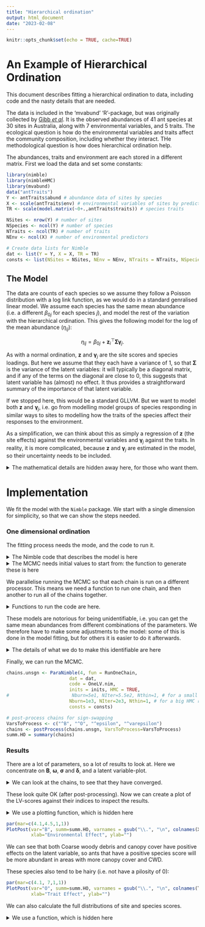 ```yaml
---
title: "Hierarchical ordination"
output: html_document
date: "2023-02-08"
---
```


```r
knitr::opts_chunk$set(echo = TRUE, cache=TRUE)
```

# An Example of Hierarchical Ordination

This document describes fitting a hierarchical ordination to data, including code and the nasty details that are needed.

The data is included in the 'mvabund' 'R'-package, but was originally collected by [Gibb *et al*](https://link.springer.com/article/10.1007/s00442-014-3101-9). It is the observed abundances of 41 ant species at 30 sites in Australia, along with 7 environmental variables, and 5 traits. The ecological question is how do the environmental variables and traits affect the community composition, including whether they interact. THe methodological question is how does hierarchical ordination help.

The abundances, traits and environment are each stored in a different matrix. First we load the data and set some constants:

```r
library(nimble)
library(nimbleHMC)
library(mvabund)
data("antTraits")
Y <- antTraits$abund # abundance data of sites by species
X <- scale(antTraits$env) # environmental variables of sites by predictors
TR <- scale(model.matrix(~0+.,antTraits$traits)) # species traits

NSites <- nrow(Y) # number of sites
NSpecies <- ncol(Y) # number of species
NTraits <- ncol(TR) # number of traits
NEnv <- ncol(X) # number of environmental predictors

# Create data lists for Nimble
dat <- list(Y = Y, X = X, TR = TR)
consts <- list(NSites = NSites, NEnv = NEnv, NTraits = NTraits, NSpecies = NSpecies)

```


## The Model

The data are counts of each species so we assume they follow a Poisson distribution with a log link function, as we would do in a standard genralised linear model. We assume each species has the same mean abundance (i.e. a different $\beta_{0j}$ for each species $j$), and model the rest of the variation with the hierarchical ordination. This gives the following model for the log of the mean abundance ($\eta_{ij}$):

$$
\eta_{ij} = \beta_{0j} + \boldsymbol{z}_i^\top \boldsymbol{\Sigma} \boldsymbol{\gamma}_j.
$$

As with a normal ordination, $\boldsymbol{z}$ and $\boldsymbol{\gamma}_j$ are the site scores and species loadings. But here we assume that they each have a variance of 1, so that $\boldsymbol{\Sigma}$ is the variance of the latent variables: it will typically be a diagonal matrix, and if any of the terms on the diagonal are close to 0, this suggests that latent variable has (almost) no effect. It thus provides a straightforward summary of the importance of that latent variable.

If we stopped here, this would be a standard GLLVM. But we want to model both $\boldsymbol{z}$ and $\boldsymbol{\gamma}_j$, i.e. go from modelling model groups of species responding in similar ways to sites to modelling how the traits of the species affect their responses to the environment.

As a simplification, we can think about this as simply a regression of $\boldsymbol{z}$ (the site effects) against the environmental variables and $\boldsymbol{\gamma}_j$ against the traits. In reality, it is more complicated, because $\boldsymbol{z}$ and $\boldsymbol{\gamma}_j$ are estimated in the model, so their uncertainty needs to be included.

<details><summary>The mathematical details are hidden away here, for those who want them.</summary>
We denote the abundance at site $i = 1 \dots n$ for species $j = 1 \dots p$ as $Y_{ij}$, or as a matrix as $\boldsymbol{Y}$. The environmental predictors are $X_{ik}$ for the $k = 1 \ldots K$ predictors (or $\boldsymbol{X}$ as a matrix), and $t = 1\ldots T$ traits as $\boldsymbol{R}$. We then assume

$$Y_{ij} \sim Pois(\lambda_{ij}),$$

with

$$log(\lambda_{ij}) = \eta_{ij}.$$

So that $\eta_{ij}$ is the linear predictor, which we will model with the hierarchical ordination:

$$
\eta_{ij} = \beta_{0j} + \boldsymbol{z}_i^\top \boldsymbol{\Sigma} \boldsymbol{\gamma}_j
$$

We then model $\boldsymbol{z}_i$ (as in [van der Veen *et al* (2023)](https://besjournals.onlinelibrary.wiley.com/doi/full/10.1111/2041-210X.14035)) and $\boldsymbol{\gamma}_j$ hierarchically:

$$
\boldsymbol{z}_i = \boldsymbol{B}^\top\boldsymbol{x}_i + \boldsymbol{\epsilon}_i
$$
and 

$$
\boldsymbol{\gamma}_j = \boldsymbol{\omega}^\top\boldsymbol{R}_{j} + \boldsymbol{\varepsilon}_j
$$
where

- $x_{ik}$ is the $k^{th}$ predictor (i.e. environmental effect) at site $i$ 
- $\boldsymbol{B}$ with entry $b_{kq} \sim \mathcal{N}(0,1)$ is the effect of the $k^{th}$ predictor on the site score for the $q^{th} = 1\ldots d$ latent variable
- $\boldsymbol{\epsilon}_i$ with entry $\epsilon_{iq} \sim \mathcal{N}(0, \sigma^2_q)$ is a vector of residuals for the unexplained part of the site score
- $R_{jt}$ is the $t^{th}$ predictor (i.e. trait) for species $j$
- $\boldsymbol{\omega}_t$ with entry $\omega_{tq}$ is the effect of the $t^{th}$ trait on the species loading for the $q^{th}$ latent variable
- $\boldsymbol{\varepsilon}_j$ with entry $\varepsilon_{jq}  \sim \mathcal{N}(0, \delta^2_q)$ is a vector of residuals for the unexplained part of the species loading

Note that the predictors are all standardized to zero mean, variance one. We additionally place exponential priors on the scale parameters $\boldsymbol{\sigma}$ and $\boldsymbol{\delta}$ with rate parameter one.
</details>


# Implementation 

We fit the model with the $\texttt{Nimble}$ \texttt{R} package. We start with a single dimension for simplicity, so that we can show the steps needed.

### One dimensional ordination

The fitting process needs the mode, and the code to run it. 

<details><summary>The Nimble code that describes the model is here</summary>

```r
OneLV.nim <- nimbleCode({
  for (i in 1:NSites) {
    for (j in 1:NSpecies) {
# These three lines specify the model:   
      Y[i, j] ~ dpois(lambda[i, j]) # Likelihood: Y follows a Poisson distribution
      log(lambda[i, j]) <- eta[i, j] # Specify the log link function
      eta[i,j] <- beta0[j] + gammas[j]*LVsd*zs[i] # linear predictor: species + LV
    }
# Site scores: regression against environmental effects
#    the Bs are the coefficients of the environmental effects
      epsilon[i] ~ dnorm(0, sd = Sitesd) # Residual site effect
      XB[i] <- inprod(X[i, 1:NEnv],B[1:NEnv])
      z[i] <- XB[i] + epsilon[i]
  }
  
  for(j in 1:NSpecies) {
# Species effects: regression against trait effects
#    The Os are the trait effects.
      omegaTR[j] <- inprod(TR[j, 1:NTraits],O[1:NTraits])
      varepsilon[j] ~ dnorm(0, sd = Speciesd) # Residual
      gamma[j] <- omegaTR[j] + varepsilon[j]
      beta0[j] ~ dnorm(0, sd = 1) # S
  }
  
# Here we standardise z and gamma, so the both have a variance of 1.
#   The standard deviation of the latent variable is LVsd.
    zmu <- mean(z[1:NSites])
    zs[1:NSites] <- (z[1:NSites]-zmu)/sqrt(mean((z[1:NSites] - zmu)^2)) #scale z to unit sd and center
    gammamu<- mean(gamma[1:NSpecies])
    gammas[1:NSpecies] <- (gamma[1:NSpecies]-gammamu)/sqrt(mean((gamma[1:NSpecies] - gammamu)^2)) #scale gamma to unit sd and center
    # priors for scales
    Sitesd ~ dexp(1)
    Speciesd ~ dexp(1)
    LVsd ~ dexp(1)

    for(k in 1:NEnv){
      B[k] ~ dnorm(0, sd = 1)  
    }
    for(tr in 1:NTraits){
      O[tr] ~ dnorm(0, sd = 1)
    }
})
```
</details>

<details><summary>The MCMC needs initial values to start from: the function to generate these is here 
</summary>

```r

inits<-function(consts){
  B = rnorm(consts$NEnv)
  O = rnorm(consts$NTraits)
  varepsilon = rnorm(consts$NSpecies)
  epsilon = rnorm(consts$NSites)
  list(
    B = B,
    O = O,
    epsilon = epsilon,
    varepsilon = varepsilon,
    Sitesd = rexp(1),
    Speciesd = rexp(1),
    beta0 = rnorm(consts$NSpecies),
    LVsd = rexp(1)
  )
}
```

</details>

We parallelise running the MCMC so that each chain is run on a different processor. This means we need a function to run one chain, and then another to run all of the chains together.


<details><summary>Functions to run the code are here.</summary>

```r

# Function to run one chain: it can be done with HMC or other MCMC algorithms.
RunOneChain <- function(seed, dat, code, inits, consts, 
                        Nburn=5e3, NIter=5.5e4, Nthin=10, HMC = FALSE, ...) {
  require(nimble)
  require(nimbleHMC)
  AllSamplers <-c('epsilon', 'varepsilon', 'beta0', 'O', 'B',
                  'Sitesd', 'Speciesd', 'LVsd')
  HMCsamplers <-c('epsilon', 'varepsilon','B', 'O', 'beta0', 'Sitesd', 'Speciesd', 'LVsd')
  
  Mons <- c("beta0","Speciesd","Sitesd","LVsd","B","O", "epsilon","varepsilon")
  mod <- nimbleModel(code = code, name = "HO", constants = consts, 
                     inits = inits(consts), data = dat, buildDerivs = TRUE)
  model <- compileNimble(mod)
  if(HMC) { # Do HMC on everything
    conf <- configureHMC(model, monitors = Mons, print = FALSE, control=list(nwarmup=Nburn, kappa=0.95))
    # Use a slice everything that not being HMCed
    Slicesamplers <-AllSamplers[!AllSamplers%in%HMCsamplers] 
    conf$removeSamplers(Slicesamplers)
    sapply(Slicesamplers, conf$addSampler, type = "AF_slice")
  } else {
    conf <- configureMCMC(model, monitors = Mons, print = FALSE)
    # Change the samplers to block update, using a nifty extension of the slice sampler
    Slicesamplers <-c('epsilon', 'varepsilon')
    conf$removeSamplers(Slicesamplers)
    conf$addSampler(target = Slicesamplers, type = "AF_slice")
  }
  mcmc <- buildMCMC(conf)
  cmcmc <- compileNimble(mcmc, project = model)
  res <- runMCMC(cmcmc,  niter=NIter, nburnin = Nburn, thin=Nthin, 
                 nchains = 1, samplesAsCodaMCMC = TRUE, ...)
  return(res)
}

# Function to run parallel chains
ParaNimble <- function(NChains, ...) {
  require(parallel)
  nimble_cluster <- makeCluster(4)
  
  samples <- parLapply(cl = nimble_cluster, X = 1:4,...)
  stopCluster(nimble_cluster)

  # Name the chains in the list
  chains <- setNames(samples,paste0("chain", 1:length(samples)))
  chains
}

```

</details>

These models are notorious for being unidentifiable, i.e. you can get the same mean abundances from different combinations of the parameters. We therefore have to make some adjustments to the model: some of this is done in the model fitting, but for others it is easier to do it afterwards.

<details><summary>The details of what we do to make this identifiable are here</summary>

- First, we standardise $\boldsymbol{z}_i$ and $\boldsymbol{\gamma}_j$ to unit variance per latent variable to prevent scale invariance. 
- At this point the model is still invariant to sign switching: because $z_{i}\gamma_{j} = (-z_{i})(-\gamma_{j})$ the MCMC algorithm can (and does) swith signs during the MCMC run. We could solve it by placing a truncated normal prior on the main diagonal entries of $\boldsymbol{B}$ or $\boldsymbol{\omega}$, but that still results in a bimodal posterior distribution for other coefficients. Instead we leave this as it is during the MCMC and post-process the chains. We chose one variable, i.e. one $z_{i}$ or $\gamma_{j}$, to fix to be positive, and switch all of the other variables. If we choose a variable that should only be of one sign, this will fix the problem. see below for the details of how we do this here.
- Note however, that for $d \gt p$ the model is still invariant to sign switches, so if the number of latent variables is greater than the number of predictors, additional constraints need to be imposed on the diagonal of $\boldsymbol{\omega}$ or on the $\boldsymbol{\epsilon}_i$'s or $\boldsymbol{\epsilon}_j$'s instead. Obviously we do not need to do this in this model, but is included below for the more general case.

The functions to swap signs are below. We want to make one parameter positive, so ideally we want to do this to a parameter that doesn't want to swap signs. We identify this in an **ad hoc** way: for each chain for every parameter we calculate the proportion of iterations where the sign is positive, and then for every parameter we calculate the variance in the proportion. If a parameter is centred around 0, then the mean proportion will be about 0.5, and will not vary much, whereas if it is some way from 0 the mean will be close to 0 or 1, and the variance will be high.

An alternative approach would be to look at the largest $|p - 0.5|$. There may be better alternatives too.

```r

# Utility Function to get logical indicators for if names contains a string in v
GetInds <- function(v, names) {
  if(length(v)==1) {
    res <- grep(v, names)
  } else {
    res <- c(unlist(sapply(v, grep, x=names)))
  }
  res
}

# Function to swap signs of all variables varinds to have same sign as vartosign.
#    Might have to change this to make sure different chains stick to the same sign
ReSignChain <- function(chain, varinds, vartosign) {
  #    MeanSign <- sign(mean(chain[  ,s])) # Might need this
  res <- t(apply(chain, 1, function(x, vartosign, varinds) {
    Names <- names(x)[varinds]
    if(any(grepl(",", Names))) {
      lvind <- gsub(".*, ", "", Names)
    } else {
      lvind <- seq_along(vartosign)
    }
    x[varinds] <- x[varinds]*sign(x[vartosign[lvind]])
    x
  }, vartosign=vartosign, varinds=varinds))
  as.mcmc(res)
}

# Function to post-process chains to be identifiable.
postProcess <- function(Chains, VarsToProcess, VarToSign=NULL) {
  if(is.null(VarToSign)) VarToSign <- VarsToProcess
  ind <- GetInds(VarToSign, colnames(Chains[[1]]))
  # Get indicators for all variables to have their signs changed
  ProcessInds <- GetInds(VarsToProcess, names = colnames(Chains[[1]]))
  
  # Check if > 1 LV
  SeveralLVs <- any(grepl(",", colnames(Chains[[1]])[ind]))
  
  # Calculate variance of mean of indicator of sign: 
  #    hopefully largest is variable with most sign swapping (i.e. )
  Signs <- as.data.frame(lapply(Chains, function(mat, ind) 
    colMeans(mat[,ind]>0), ind=ProcessInds))
    VarSign <- apply(Signs, 1, var)
  
  if(SeveralLVs) {
    LV <- gsub(".*, ", "", colnames(Chains[[1]])[ind])
    #Chose variables who's sign will be used to swap other signs
    VarsToSwapBy <- sapply(unique(LV), function(lv, vs) {
      vv <- vs[grep(lv, names(vs))]
      nm <- names(which(vv==max(vv)))
      if(length(nm)>1) nm <- nm[1] # probably something more sophisticated is better
      nm
    }, vs = VarSign, simplify = TRUE)
    chains.sgn <- lapply(Chains, ReSignChain, vartosign=VarsToSwapBy, varinds=ProcessInds)
    
  } else { # only 1 LV
    #Chose variables who's sign will be used to swap other signs
    VarsToSwapBy <- names(which(VarSign==max(VarSign)))[1]
#    chains.sgn <- lapply(Chains, ReSignChain, varNames=VarsToProcess, sign.var=ind)
    chains.sgn <- lapply(Chains, ReSignChain, vartosign=VarsToSwapBy, varinds=ProcessInds)
  }
  as.mcmc.list(chains.sgn)
}

```

</details>

Finally, we can run the MCMC.

```r
chains.unsgn <- ParaNimble(4, fun = RunOneChain,
                       dat = dat,
                       code = OneLV.nim,
                       inits = inits, HMC = TRUE,
#                       Nburn=5e1, NIter=5.5e2, Nthin=1, # for a small run
                       Nburn=1e3, NIter=2e3, Nthin=1, # for a big HMC run
                       consts = consts)

# post-process chains for sign-swapping
VarsToProcess <- c("^B", "^O", "^epsilon", "^varepsilon")
chains <- postProcess(chains.unsgn, VarsToProcess=VarsToProcess)
summ.HO = summary(chains)

```

### Results

There are a lot  of parameters, so a lot of results to look at. Here we concentrate on $\boldsymbol{B}$, $\boldsymbol{\omega}$, $\boldsymbol{\sigma}$ and $\boldsymbol{\delta}$, and a latent variable-plot.

<details>
    <summary>We can look at the chains, to see that they have converged.</summary>

First the environmental effects

```r

library(basicMCMCplots)
chainsPlot(chains, var = c("B"), legend = F,traceplot=T)

```

Then the trait effects

```r
chainsPlot(chains, var = c("O"), legend = F,traceplot=TRUE)

```

</details>


These look quite OK (after post-processing). Now we can create a plot of the LV-scores against their indices to inspect the results.

<details><summary>We use a plotting function, which is hidden here</summary>

```r
PlotPost <- function(var, summ, varnames=NULL, ...) {
  vars <- grep(var, rownames(summ$statistics))
  if(is.null(varnames)) varnames <- rownames(summ$statistics)
  if(length(varnames)!=length(vars)) 
    stop(paste0("Number of variable names, ", length(varnames), "not the same as number of variables, ",
                length(vars)))
  
  plot(summ$statistics[vars,"Mean"], 1:length(vars), 
       xlim=range(summ$quantiles[vars,]), yaxt="n", ...)
  segments(summ$quantiles[vars,"2.5%"], 1:length(vars), summ$quantiles[vars,"97.5%"], 1:length(vars))
  segments(summ$quantiles[vars,"25%"], 1:length(vars), summ$quantiles[vars,"75%"], 1:length(vars), lwd=3)
  abline(v=0, lty=3)
  axis(2, at=1:length(vars), labels=varnames, las=1)
}
```
</details>

```r
par(mar=c(4.1,4.5,1,1))
PlotPost(var="B", summ=summ.HO, varnames = gsub("\\.", "\n", colnames(X)), 
         xlab="Environmental Effect", ylab="")

```


We can see that both Coarse woody debris and canopy cover have positive effects on the latent variable, so ants that have a positive species score will be more abundant in areas with more canopy cover and CWD. 

These species also tend to be hairy (i.e. not have a pilosity of 0):

```r
par(mar=c(4.1, 7,1,1))
PlotPost(var="O", summ=summ.HO, varnames = gsub("\\.", "\n", colnames(TR)), 
         xlab="Trait Effect", ylab="")

```

We can also calculate the full distributions of site and species scores.

<details><summary>We use a function, which is hidden here</summary>

```r

ExtractScore <- function(mcmc.lst, betaname, epsname, XX, summ=FALSE) {
  betaind <- grep(paste0('^', betaname), colnames(mcmc.lst[[1]]))
  epsind <- grep(paste0('^', epsname), colnames(mcmc.lst[[1]]))

  PostScore2 <- function(mc, LV=0, ...) {
    if(ncol(XX)==length(betaind)) {
      as.mcmc(t(apply(mc, 1, CalcScore, ...)))
    } else {
 
    LV.beta <- gsub(".*, |]", "", colnames(mc)[betaind])
    LV.eps <- gsub(".*, |]", "", colnames(mc)[epsind])
    LVs <- unique(LV.beta)
    
    res <-  sapply(LVs, function(lv, mc, betaind, epsind, l.be, l.e, XX) {
      bInd <- betaind[l.be==lv]
      eInd <- epsind[l.e==lv]

      apply(mc, 1, CalcScore, betaind=bInd, epsind=eInd, XX=XX)
    },  mc = mcmc.lst[[1]], betaind=betaind, epsind=epsind, l.be=LV.beta, l.e=LV.eps, XX=XX, simplify=FALSE)
    
    res.mcmc <- as.mcmc(t(do.call(rbind, res)))
    res.mcmc
    }
  }

  CalcScore <- function(v, betaind, epsind, XX) {
    res <- XX%*%v[betaind] + v[epsind]
    names(res) <- names(v[epsind])
    res
  }

  score <- as.mcmc.list(lapply(mcmc.lst, PostScore2, betaind=betaind, epsind=epsind, XX=XX))
  if(summ) score <- summary(score)
  score
}


```

<details>
  
```r
LVs <- ExtractScore(mcmc.lst=chains, betaname="B", epsname="epsilon", XX=X, summ=TRUE)
gamma <- ExtractScore(mcmc.lst=chains, betaname="O", epsname="varepsilon", XX=TR, summ=TRUE)

par(mfrow=c(2,1), mar=c(2,12,4,1))
PlotPost("^", summ=LVs, varnames = NULL, ylab="", xlab="Latent variable 1", main = "Sites")
PlotPost("^", summ=gamma, varnames = NULL, ylab="", xlab="Latent variable 1", main = "Species")

```


## More dimensions

More than one dimension requires adding extra identifiability constraints. Now we have two or more latent variables, we also have to worry about rotating them.

<details><summary>For those who are interested, this is how we deal with the rotations</summary>
There are various ways to place the constraints, some more numerically stable than others. Generally, we note that the model on the link scale is similar to existing matrix decompositions, so that much on the required constraints can be learned from those.
 
To prevent rotational invariance, we require $\boldsymbol{B}$ and $\boldsymbol{\omega}$ to have zeros above the main diagonal. van der Veen *et al* (2023) instead assumed $\boldsymbol{B}$ to be a semi-orthogonal matrix as they encountered numerical instability with the constraint that we impose here. However, their constraint would require sampling on constrained parameter spaces, which is difficult, while this constraint formulation allows to use standard out-of-the-box Markov Chain Monte carlo samplers (also, it seems to work fine here). Note, that when $d \gt p,t $ the model is again rotationally invariant, and additional constraints (e.g., order constraints for the latent variables as in a varimax rotation) will need to be added.
</details>

<details><summary>The new model code is almost the same as before</summary>

```r
# Update our constants from before with the new number of LVs, rest remains the same
consts$nLVs <- nLVs <- 2
# Model code
HO.nim <- nimbleCode({
  for (i in 1:NSites) {
    for (j in 1:NSpecies) {
      eta[i,j] <- beta0[j] + sum(gammas[j,1:nLVs]*LVsd[1:nLVs]*zs[i,1:nLVs])
      log(lambda[i, j]) <- eta[i, j]
      Y[i, j] ~ dpois(lambda[i, j])
    }      
    for (q in 1:nLVs) {
      XB[i, q] <- sum(X[i, 1:NEnv]*B[1:NEnv, q])
      epsilon[i,q] ~ dnorm(0,Sitesd[q])#Residual
      z[i,q] <- XB[i,q] + epsilon[i,q]
    }
  }
  
  for(j in 1:NSpecies) {
    for (q in 1:nLVs) {
      omegaTR[j, q] <- sum(TR[j, 1:NTraits]*O[1:NTraits, q])
      varepsilon[j,q] ~ dnorm(0,Speciesd[q]) # Residual
      gamma[j,q] <- omegaTR[j,q] + varepsilon[j,q]
    }
    
    beta0[j] ~ dnorm(0, sd=1)
  }
  # Constraints to 0 on upper diagonal
  # stole some code from Boral for this - thanks Francis
  for(i in 1:(nLVs-1)) { 
    for(j in (i+1):(nLVs)) {
      B[i,j] <- 0 
    } 
  }
  
  for(i in 1:nLVs) { 
    # diagonal elements
    B[i,i] ~ dnorm(0,sd=10)
    ## standardizing z and gamma
    zmu[i] <- mean(z[1:NSites,i])
    zs[1:NSites,i] <- (z[1:NSites,i]-zmu[i])/sqrt(mean((z[1:NSites,i] - zmu[i])^2)) #scale z to unit sd and center
    gammamu[i] <- mean(gamma[1:NSpecies,i])
    gammas[1:NSpecies,i] <- (gamma[1:NSpecies,i]-gammamu[i])/sqrt(mean((gamma[1:NSpecies,i] - gammamu[i])^2)) #scale gamma to unit sd and center
    # priors for scales
    Sitesd[i] ~ dexp(1)
    Speciesd[i] ~ dexp(1)
    LVsd[i] ~ dexp(1)
    } 
  
  ## Free lower diagonals
  for(i in 2:nLVs) { 
    for(j in 1:(i-1)) { 
      B[i,j] ~ dnorm(0,sd=10)
      } 
    }
  for(i in (nLVs+1):NEnv) { for(j in 1:(nLVs)) { B[i,j] ~dnorm(0,1) } } ## All other elements

  # Prior for trait effects
    for(tr in 1:NTraits){
    for(q in 1:nLVs){
      O[tr,q] ~dnorm(0,1)
    }
  }
})
```

</details>

<details><summary>We create a new function to simulate starting values from the prior distributions, which we can hide away</summary>

```r
inits<-function(consts){
  B = matrix(rnorm(consts$nLVs*consts$NEnv),ncol=consts$nLVs)
  B[upper.tri(B)] = 0
  O = matrix(rnorm(consts$nLVs*consts$NTraits),nrow=consts$NTraits)
  varepsilon = mvtnorm::rmvnorm(consts$NSpecies,rep(0,consts$nLVs),diag(consts$nLVs))
  epsilon = mvtnorm::rmvnorm(consts$NSites,rep(0,consts$nLVs),diag(consts$nLVs))
  list(
    B = B,
    O = O,
    epsilon = epsilon,
    varepsilon = varepsilon,
    Sitesd = rexp(consts$nLVs),
    Speciesd = rexp(consts$nLVs),
    beta0 = rnorm(consts$NSpecies),
    LVsd = rexp(consts$nLVs)
  )
}
```
</details>

We can run the fitting with the same code as before:

```r
HO.2LV <- ParaNimble(4, fun = RunOneChain,
                       dat = dat,
                       code = HO.nim,
                       inits = inits, HMC=TRUE,
#                       Nburn=5e1, NIter=5.5e2, Nthin=1, # for a small run
                       Nburn=1e3, NIter=3e3, Nthin=1, # for a full run
                       consts = consts)

# post-process chains for sign-swapping
chains2LV <- postProcess(HO.2LV, VarsToProcess=VarsToProcess, VarToSign = VarsToProcess)
summ.HO2LV = summary(chains2LV)

```


## Results

<details><summary>Again, check they work.</summary>
Environment first:

```r

chainsPlot(chains2LV, var = c("B"), legend = F, traceplot=TRUE)

```

And the trait effects:

```r
chainsPlot(chains2LV, var = c("O"), legend = F, traceplot=TRUE)
#chainsPlot(chains2LV, var = c("epsilon"), legend = F, traceplot=FALSE)

```

</details>

The traceplots look OK, although B[2,1] looks bimodal. There appears to be  Now, we can make two-dimensional ordination plots of sites and species, with their predictor effects.

<details><summary>We need a function to plot the arrows, which is hidden here</summary>
```r
AddArrows <- function(coords, marg= par("usr"), col=2) {
  origin <- c(mean(marg[1:2]), mean(marg[3:4]))
  Xlength <- sum(abs(marg[1:2]))/2
  Ylength <- sum(abs(marg[3:4]))/2
  ends <- coords / max(abs(coords)) * min(Xlength, Ylength) * .8
  arrows(
    x0 = origin[1],
    y0 = origin[2],
    x1 = ends[,
              1] + origin[1],
    y1 = ends[, 2] + origin[2],
    col = col,
    length = 0.1)
  text(
    x = origin[1] + ends[, 1] * 1.1,
    y = origin[2] + ends[, 2] * 1.1,
    labels = rownames(coords),
    col = col)
  
}

```
</details>

```r
ExtractMeans <- function(summ, name, d=1) {
  if(is.null(d)) d <- 1
  var <- summ$statistics[grep(paste0('^', name), rownames(summ$statistics)),"Mean"]
  matrix(var,ncol=d)
}




# First a plot of the site scores
eps.m <- ExtractMeans(summ.HO2LV, name="epsilon", d=consts$nLVs)
B.m <- ExtractMeans(summ.HO2LV, name="B", d=consts$nLVs)
rownames(B.m) <- colnames(X)
LVs <- X%*%B.m+eps.m

# Now the species loadings
vareps.m <- ExtractMeans(summ.HO2LV, name="varepsilon", d=consts$nLVs)
O.m <- ExtractMeans(summ.HO2LV, name="O", d=consts$nLVs)
rownames(O.m) <- colnames(TR)
gamma <- TR%*%O.m+vareps.m

LVs <- ExtractScore(mcmc.lst=chains2LV, betaname="B", epsname="epsilon", XX=X, summ=TRUE)
gamma <- ExtractScore(mcmc.lst=chains2LV, betaname="O", epsname="varepsilon", XX=TR, summ=TRUE)



par(mfrow=c(1,2))

#LVs
plot(LVs,type="n", xlab="Latent variable 1", ylab="Latent variable 2", main = "Sites")
text(LVs,labels=1:consts$NSites)
AddArrows(marg = par("usr"), coords=B.m, col="red")

#gammas
plot(gamma,type="n", xlab="Latent variable 1", ylab="Latent variable 2", main = "Species")
text(gamma,labels=vegan::make.cepnames(colnames(Y)))
AddArrows(marg = par("usr"), coords=O.m, col="blue")


```

We can also look at some summary statistics for the scale parameters of the latent variables, species-specific residuals and site-specific residuals, respectively:

```r

SDs <- summ.HO2LV$statistics[grep("sd", rownames(summ.HO2LV$statistics)),c("Mean", "SD")]
knitr::kable(SDs, digits=2, format = "html", table.attr = "style='width:30%;'")

```

These tell us how well the predictors explain the ordination; the species- and site-specific scale parameters would be zero if the predictors fully explained the ordination. The scale parameters for the latent variables are similar to singular values (the square root of eigenvalues) in a classical ordination; they reflect a dimension its importance to the response.

## Residual covariance matrix

The covariance of species is determined by traits, LV-specific variation and sites' residual variation, and the covariance between sites is determined by the environment, LV-specific variation and species' residual variation.

<details><summary>The maths behind this is covered in here</summary>
The residual covariance matrix of the model (where you calculate species associations from) is determined by three terms:

1) $\boldsymbol{X}\boldsymbol{B}\boldsymbol{\Sigma}\boldsymbol{\varepsilon}_j \sim \mathcal{N}(0,\boldsymbol{X}\boldsymbol{B}\boldsymbol{\Sigma}\text{diag}(\boldsymbol{\delta}^2)\boldsymbol{\Sigma}\boldsymbol{B}^\top\boldsymbol{X}^\top)$
2) $\boldsymbol{TR}\boldsymbol{\omega}\boldsymbol{\Sigma}\boldsymbol{\epsilon}_i\sim \mathcal{N}(0,\boldsymbol{T}\boldsymbol{\omega}\boldsymbol{\Sigma}\text{diag}(\boldsymbol{\sigma}^2)\boldsymbol{\Sigma}\boldsymbol{\omega}^\top\boldsymbol{T}^\top)$
3) $\boldsymbol{\epsilon}_i^\top\boldsymbol{\varepsilon}_j \sum \limits^{d}_{q=1}\Sigma_{q,q}\sigma_q\delta_q\sim \mathcal{K}_0(\sigma^{-1}_q\delta^{-1}_q\vert\epsilon_{iq}\varepsilon_{iq}\vert)$,

where $\mathcal{K}_0$ denotes the zero order modified Bessel function of the second kind. The first term tells us that correlations between species are determined by the environment. The second term tells us that the correlation between sites is determined by species traits. The last term induces no correlation between sites and species for diagonal $\boldsymbol{\Sigma}$, but serves to scale species associations. Consequently, the covariance for species $j,j2$ and site $i,i2$ is:
\begin{multline}
\Sigma_{i,i2,j,j2} =
\text{cov}(\boldsymbol{x}_i^\top\boldsymbol{B}\boldsymbol{\Sigma}\boldsymbol{\varepsilon}_j,\boldsymbol{x}_{i2}^\top\boldsymbol{B}\boldsymbol{\Sigma}\boldsymbol{\varepsilon}_{j2}) +
\text{cov}(\boldsymbol{x}_i^\top\boldsymbol{B}\boldsymbol{\Sigma}\boldsymbol{\varepsilon}_j,\boldsymbol{tr}_{j2}^\top\boldsymbol{\omega}\boldsymbol{\Sigma}\boldsymbol{\epsilon}_{i2}) +
\text{cov}(\boldsymbol{x}_i^\top\boldsymbol{B}\boldsymbol{\Sigma}\boldsymbol{\varepsilon}_j,\boldsymbol{\epsilon}_{i2}^\top\boldsymbol{\Sigma}\boldsymbol{\varepsilon}_{j2}) + 
\text{cov}(\boldsymbol{tr}_j^\top\boldsymbol{\omega}\boldsymbol{\Sigma}\boldsymbol{\epsilon}_i,\boldsymbol{x}_{i2}^\top\boldsymbol{B}\boldsymbol{\Sigma}\boldsymbol{\varepsilon}_{j2}) +
\text{cov}(\boldsymbol{tr}_{j}^\top\boldsymbol{\omega}\boldsymbol{\Sigma}\boldsymbol{\epsilon}_{i},\boldsymbol{tr}_{j2}^\top\boldsymbol{\omega}\boldsymbol{\Sigma}\boldsymbol{\epsilon}_{i2}) + \\
\text{cov}(\boldsymbol{tr}_j^\top\boldsymbol{\omega}\boldsymbol{\Sigma}\boldsymbol{\epsilon}_i,\boldsymbol{\epsilon}_{i2}^\top \boldsymbol{\Sigma}\boldsymbol{\varepsilon}_{j2}) +
\text{cov}(\boldsymbol{\epsilon}_{i}^\top \boldsymbol{\Sigma}\boldsymbol{\varepsilon}_{j},\boldsymbol{x}_{i2}^\top\boldsymbol{B}\boldsymbol{\Sigma}\boldsymbol{\varepsilon}_{j2}) +
\text{cov}(\boldsymbol{\epsilon}_{i}^\top \boldsymbol{\Sigma} \boldsymbol{\varepsilon}_{j},\boldsymbol{tr}_{j2}^\top\boldsymbol{\omega}\boldsymbol{\Sigma}\boldsymbol{\epsilon}_{i2})+
\text{cov}(\boldsymbol{\epsilon}_i^\top \boldsymbol{\Sigma}\boldsymbol{\varepsilon}_j,\boldsymbol{\epsilon}_{i2}^\top \boldsymbol{\Sigma}\boldsymbol{\varepsilon}_{j2}),
\end{multline}
third order terms are zero for central normal random variables, so this simplifies to:
\begin{equation}
\Sigma_{i,i2,j,j2} =
\boldsymbol{x}_i^\top\boldsymbol{B}\boldsymbol{\Sigma}\text{cov}(\boldsymbol{\varepsilon}_j,\boldsymbol{\varepsilon}_{j2}) \boldsymbol{\Sigma}\boldsymbol{B}^\top\boldsymbol{x}_{i2}+
\boldsymbol{x}_i^\top\boldsymbol{B}\boldsymbol{\Sigma}\text{cov}(\boldsymbol{\varepsilon}_j,\boldsymbol{\epsilon}_{i2})\boldsymbol{\Sigma}\boldsymbol{\omega}^\top\boldsymbol{tr}_{j2} +
\boldsymbol{tr}_j^\top\boldsymbol{\omega}\boldsymbol{\Sigma}\text{cov}(\boldsymbol{\epsilon}_i,\boldsymbol{\varepsilon}_{j2})\boldsymbol{\Sigma}\boldsymbol{B}^\top\boldsymbol{x}_{i2} +
\boldsymbol{tr}_{j}^\top\boldsymbol{\omega}\boldsymbol{\Sigma}\text{cov}(\boldsymbol{\epsilon}_{i},\boldsymbol{\epsilon}_{i2})\boldsymbol{\Sigma}\boldsymbol{\omega}^\top\boldsymbol{tr}_{j2} +
\text{cov}(\boldsymbol{\epsilon}_i^\top \boldsymbol{\Sigma}\boldsymbol{\varepsilon}_j,\boldsymbol{\epsilon}_{i2}^\top \boldsymbol{\Sigma} \boldsymbol{\varepsilon}_{j2}).
\end{equation}
Here, $\text{cov}(\boldsymbol{\varepsilon}_j,\boldsymbol{\epsilon}_{i2}) = \text{cov}(\boldsymbol{\epsilon}_i,\boldsymbol{\varepsilon}_{j2}) = 0$, and for  $\text{cov}(\boldsymbol{\epsilon}_i^\top\boldsymbol{\Sigma}\boldsymbol{\varepsilon}_j,\boldsymbol{\epsilon}_{i2}^\top\boldsymbol{\Sigma}\boldsymbol{\varepsilon}_{j2}) = 2\text{tr}(\text{diag}(\boldsymbol{\delta}^2)\boldsymbol{\Sigma}\text{diag}(\boldsymbol{\sigma}^2)\boldsymbol{\Sigma})$. Further, $\text{cov}(\boldsymbol{\varepsilon}_j,\boldsymbol{\varepsilon}_{j2})$ is zero for $j \neq j2$ and $\text{diag}(\boldsymbol{\delta}^2)$ otherwise, and similar for $\text{cov}(\boldsymbol{\epsilon}_i,\boldsymbol{\epsilon}_{i2})$ .

Consequently, for a species association matrix where we consider the block of the covariance matrix where $i = i2$, or for the site-to-site matrix where we consider the block $j  = j2$, we have:

\begin{split}
\Sigma_{j,j2} &=
\boldsymbol{x}_i^\top\boldsymbol{B}\boldsymbol{\Sigma}\text{cov}(\boldsymbol{\varepsilon}_j,\boldsymbol{\varepsilon}_{j2}) \boldsymbol{\Sigma}\boldsymbol{B}^\top\boldsymbol{x}_{i} +
\text{cov}(\boldsymbol{\epsilon}_i^\top \boldsymbol{\Sigma}\boldsymbol{\varepsilon}_j,\boldsymbol{\epsilon}_{i}^\top \boldsymbol{\Sigma} \boldsymbol{\varepsilon}_{j2}) + 
\boldsymbol{tr}_{j}^\top\boldsymbol{\omega}\boldsymbol{\Sigma}\text{var}(\boldsymbol{\epsilon}_{i},\boldsymbol{\epsilon}_{i})\boldsymbol{\Sigma}\boldsymbol{\omega}^\top\boldsymbol{tr}_{j2} \\
&= \boldsymbol{x}_i^\top\boldsymbol{B}\boldsymbol{\Sigma}\text{cov}(\boldsymbol{\varepsilon}_j,\boldsymbol{\varepsilon}_{j2}) \boldsymbol{\Sigma}\boldsymbol{B}^\top\boldsymbol{x}_{i} +
\boldsymbol{tr}_{j}^\top\boldsymbol{\omega}\boldsymbol{\Sigma}\text{diag}(\boldsymbol{\sigma}^2)\boldsymbol{\Sigma}\boldsymbol{\omega}^\top\boldsymbol{tr}_{j2}+
2\text{tr}\{\text{diag}(\boldsymbol{\delta}^2)\boldsymbol{\Sigma}\text{diag}(\boldsymbol{\sigma}^2)\boldsymbol{\Sigma}\},
\end{split}

and 

\begin{equation}
\Sigma_{i,i2} = 
\boldsymbol{tr}_{j}^\top\boldsymbol{\omega}\boldsymbol{\Sigma}\text{cov}(\boldsymbol{\epsilon}_{i},\boldsymbol{\epsilon}_{i2})\boldsymbol{\Sigma}\boldsymbol{\omega}^\top\boldsymbol{tr}_{j} +
\boldsymbol{x}_i^\top\boldsymbol{B}\boldsymbol{\Sigma}\text{diag}(\boldsymbol{\delta}^2)\boldsymbol{\Sigma}\boldsymbol{B}^\top\boldsymbol{x}_{i2} + 
2\text{tr}\{\text{diag}(\boldsymbol{\delta}^2)\boldsymbol{\Sigma}\text{diag}(\boldsymbol{\sigma}^2)\boldsymbol{\Sigma}\}.
\end{equation}
</details>

 We can visualize those matrices here for (e.g.,) the first site and first species, respectively.

```r
#species
spec.mat <- matrix(0,nrow=NSpecies,ncol=NSpecies)
Sigma <- diag(SDs[grep("LV", rownames(SDs)),1]^2)
Sigma.sp <- diag(SDs[grep("Specie", rownames(SDs)),1]^2)
Sigma.si <- diag(SDs[grep("Site", rownames(SDs)),1]^2)

for(j in 1:NSpecies){
  for(j2 in 1:NSpecies){
    if(j==j2){
      spec.mat[j,j2] = X[1,,drop=F]%*%B.m%*%Sigma%*%Sigma.sp%*%t(B.m)%*%t(X[1,,drop=F])
    }
    spec.mat[j,j2] = spec.mat[j,j2] + TR[j,,drop=F]%*%O.m%*%Sigma%*%Sigma.si%*%Sigma%*%t(O.m)%*%t(TR[j2,,drop=F]) + 2*sum(diag((Sigma.sp%*%Sigma%*%Sigma.si%*%Sigma)))
  }
}

spec.cor.mat <- cov2cor(spec.mat)
colnames(spec.cor.mat) <- row.names(spec.cor.mat) <- colnames(Y)
corrplot::corrplot(spec.cor.mat,type = "lower",order = "AOE", main = "Species", mar = c(1,1,1,1),tl.srt=45,tl.cex = .5)

#sites
site.mat <- matrix(0,nrow=NSites,ncol=NSites)

for(i in 1:NSites){
  for(i2 in 1:NSites){
    if(i==i2){
      site.mat[i,i2] = TR[1,,drop=F]%*%O.m%*%Sigma%*%Sigma.si%*%t(O.m)%*%t(TR[1,,drop=F])
    }
    site.mat[i,i2] = site.mat[i,i2] + X[i,,drop=F]%*%B.m%*%Sigma%*%Sigma.sp%*%Sigma%*%t(B.m)%*%t(X[i2,,drop=F]) + 2*sum(diag((Sigma.sp%*%Sigma%*%Sigma.si%*%Sigma)))
  }
}

site.cor.mat <- cov2cor(site.mat)
colnames(site.cor.mat) <- row.names(site.cor.mat) <- paste("Site", 1:NSites)
corrplot::corrplot(site.cor.mat,type = "lower",order = "AOE", main = "Sites", mar = c(3,3,3,3),tl.srt=45,tl.cex = .5)
```
